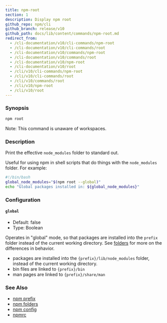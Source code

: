 ```yaml
---
title: npm-root
section: 1
description: Display npm root
github_repo: npm/cli
github_branch: release/v10
github_path: docs/lib/content/commands/npm-root.md
redirect_from:
  - /cli-documentation/v10/cli-commands/npm-root
  - /cli-documentation/v10/cli-commands/root
  - /cli-documentation/v10/commands/npm-root
  - /cli-documentation/v10/commands/root
  - /cli-documentation/v10/npm-root
  - /cli-documentation/v10/root
  - /cli/v10/cli-commands/npm-root
  - /cli/v10/cli-commands/root
  - /cli/v10/commands/root
  - /cli/v10/npm-root
  - /cli/v10/root
---
```


### Synopsis

```bash
npm root
```

Note: This command is unaware of workspaces.

### Description

Print the effective `node_modules` folder to standard out.

Useful for using npm in shell scripts that do things with the `node_modules` folder. For example:

```bash
#!/bin/bash
global_node_modules="$(npm root --global)"
echo "Global packages installed in: ${global_node_modules}"
```

### Configuration

#### `global`

- Default: false
- Type: Boolean

Operates in "global" mode, so that packages are installed into the `prefix` folder instead of the current working directory. See [folders](/cli/v10/configuring-npm/folders) for more on the differences in behavior.

- packages are installed into the `{prefix}/lib/node_modules` folder, instead of the current working directory.
- bin files are linked to `{prefix}/bin`
- man pages are linked to `{prefix}/share/man`

### See Also

- [npm prefix](/cli/v10/commands/npm-prefix)
- [npm folders](/cli/v10/configuring-npm/folders)
- [npm config](/cli/v10/commands/npm-config)
- [npmrc](/cli/v10/configuring-npm/npmrc)
